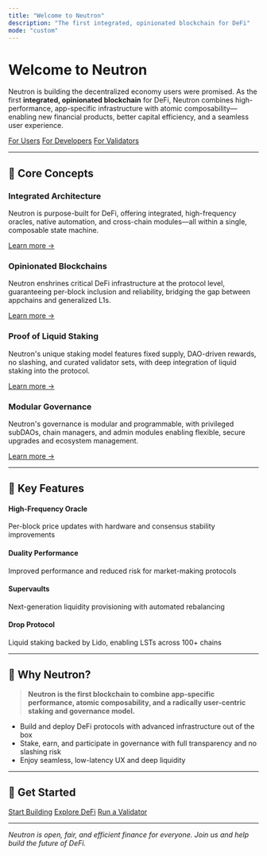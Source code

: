 ```yaml
---
title: "Welcome to Neutron"
description: "The first integrated, opinionated blockchain for DeFi"
mode: "custom"
---
```


# Welcome to Neutron

Neutron is building the decentralized economy users were promised. As the first **integrated, opinionated blockchain** for DeFi, Neutron combines high-performance, app-specific infrastructure with atomic composability—enabling new financial products, better capital efficiency, and a seamless user experience.

<div style={{ display: "flex", gap: "1.5rem", marginBottom: "2rem" }}>
  <a href="/users/overview" className="button primary">For Users</a>
  <a href="/developers/overview" className="button primary">For Developers</a>
  <a href="/validators/overview" className="button primary">For Validators</a>
</div>

---

## 🧩 Core Concepts

<div style={{ display: "grid", gridTemplateColumns: "repeat(auto-fit, minmax(300px, 1fr))", gap: "1.5rem", marginBottom: "2rem" }}>
  <div className="card">
    <h3>Integrated Architecture</h3>
    <p>Neutron is purpose-built for DeFi, offering integrated, high-frequency oracles, native automation, and cross-chain modules—all within a single, composable state machine.</p>
    <a href="/concepts/integrated-architecture">Learn more →</a>
  </div>

  <div className="card">
    <h3>Opinionated Blockchains</h3>
    <p>Neutron enshrines critical DeFi infrastructure at the protocol level, guaranteeing per-block inclusion and reliability, bridging the gap between appchains and generalized L1s.</p>
    <a href="/concepts/opinionated-blockchains">Learn more →</a>
  </div>

  <div className="card">
    <h3>Proof of Liquid Staking</h3>
    <p>Neutron's unique staking model features fixed supply, DAO-driven rewards, no slashing, and curated validator sets, with deep integration of liquid staking into the protocol.</p>
    <a href="/concepts/staking-model">Learn more →</a>
  </div>

  <div className="card">
    <h3>Modular Governance</h3>
    <p>Neutron's governance is modular and programmable, with privileged subDAOs, chain managers, and admin modules enabling flexible, secure upgrades and ecosystem management.</p>
    <a href="/concepts/governance">Learn more →</a>
  </div>
</div>

---

## 🚀 Key Features

<div style={{ display: "grid", gridTemplateColumns: "repeat(auto-fit, minmax(250px, 1fr))", gap: "1.5rem", marginBottom: "2rem" }}>
  <div className="feature">
    <h4>High-Frequency Oracle</h4>
    <p>Per-block price updates with hardware and consensus stability improvements</p>
  </div>

  <div className="feature">
    <h4>Duality Performance</h4>
    <p>Improved performance and reduced risk for market-making protocols</p>
  </div>

  <div className="feature">
    <h4>Supervaults</h4>
    <p>Next-generation liquidity provisioning with automated rebalancing</p>
  </div>

  <div className="feature">
    <h4>Drop Protocol</h4>
    <p>Liquid staking backed by Lido, enabling LSTs across 100+ chains</p>
  </div>
</div>

---

## 🌟 Why Neutron?

> **Neutron is the first blockchain to combine app-specific performance, atomic composability, and a radically user-centric staking and governance model.**

- Build and deploy DeFi protocols with advanced infrastructure out of the box
- Stake, earn, and participate in governance with full transparency and no slashing risk
- Enjoy seamless, low-latency UX and deep liquidity

---

## 🏁 Get Started

<div style={{ display: "grid", gridTemplateColumns: "repeat(auto-fit, minmax(200px, 1fr))", gap: "1.5rem" }}>
  <a href="/developers/quickstart" className="button secondary">Start Building</a>
  <a href="/users/defi" className="button secondary">Explore DeFi</a>
  <a href="/validators/guide" className="button secondary">Run a Validator</a>
</div>

---

_Neutron is open, fair, and efficient finance for everyone. Join us and help build the future of DeFi._ 